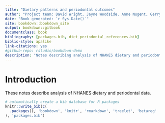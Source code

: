 ```yaml
--- 
title: "Dietary patterns and periodontal outcomes"
author: "Project team: David Wright, Jayne Woodside, Anne Nugent, Gerry McKenna"
date: "Book generated: `r Sys.Date()`"
site: bookdown::bookdown_site
output: bookdown::gitbook
documentclass: book
bibliography: [packages.bib, diet_periodontal_references.bib]
biblio-style: apalike
link-citations: yes
#github-repo: rstudio/bookdown-demo
description: "Notes describing analysis of NHANES dietary and periodontal data."
---
```


# Introduction

These notes describe analysis of NHANES dietary and periodontal data.

```r
# automatically create a bib database for R packages
knitr::write_bib(c(
  .packages(), 'bookdown', 'knitr', 'rmarkdown', 'treelet', 'betareg'
), 'packages.bib')
```
